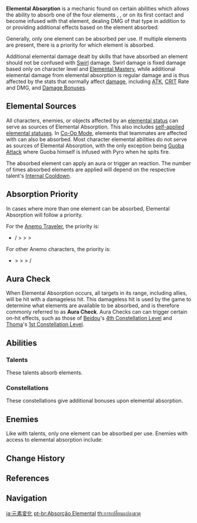 {{Terminology Infobox
|type = Combat
}}
'''Elemental Absorption''' is a mechanic found on certain {{Anemo}} abilities which allows the ability to absorb one of the four elements {{Electro}}, {{Pyro}}, {{Hydro}} or {{Cryo}} on its first contact and become infused with that element, dealing DMG of that type in addition to {{Color|Anemo DMG}} or providing additional effects based on the element absorbed.

Generally, only one element can be absorbed per use. If multiple elements are present, there is a priority for which element is absorbed.

Additional elemental damage dealt by skills that have absorbed an element should not be confused with [[Swirl]] damage. Swirl damage is fixed damage based only on character level and [[Elemental Mastery]], while additional elemental damage from elemental absorption is regular damage and is thus affected by the stats that normally affect [[damage]], including [[ATK]], [[CRIT]] Rate and DMG, and [[Damage Bonus]]es.

==Elemental Sources==
All characters, enemies, or objects affected by an [[Elemental Gauge Theory|elemental status]] can serve as sources of Elemental Absorption. This also includes [[Elemental Gauge Theory/Advanced Aura Mechanics#Self Auras|self-applied elemental statuses]]. In [[Co-Op Mode]], elements that teammates are affected with can also be absorbed. Most character elemental abilities do not serve as sources of Elemental Absorption, with the only exception being [[Guoba Attack]] where Guoba himself is infused with Pyro when he spits fire.

The absorbed element can apply an aura or trigger an reaction. The number of times absorbed elements are applied will depend on the respective talent's [[Internal Cooldown]].

==Absorption Priority==
In cases where more than one element can be absorbed, Elemental Absorption will follow a priority.

For the [[Anemo Traveler]], the priority is:
*{{Cryo}} / {{Color|Cryo|Frozen}} > {{Pyro}} > {{Hydro}} > {{Electro}}

For other Anemo characters, the priority is:
*{{Pyro}} > {{Hydro}} > {{Electro}} > {{Cryo}} / {{Color|Cryo|Frozen}}

==Aura Check==
When Elemental Absorption occurs, all targets in its range, including allies, will be hit with a damageless hit. This damageless hit is used by the game to determine what elements are available to be absorbed, and is therefore commonly referred to as '''Aura Check'''. Aura Checks can can trigger certain on-hit effects, such as those of [[Beidou]]'s [[Stunning Revenge|4th Constellation Level]] and [[Thoma]]'s [[A Comrade's Duty|1st Constellation Level]].
{{Preview
|f1 = Aura Check Thoma C4
|c1 = Aura Check activating Thoma's Constellation 1
|f2 = Aura Check Sunsettia
|c2 = Aura Check knocking off an additional Sunsettia from a Cuihua tree
}}

==Abilities==
===Talents===
These talents absorb elements.
{{Talents by Category Table|Elemental Absorption Talents}}

===Constellations===
These constellations give additional bonuses upon elemental absorption.
{{Constellations by Category Table|Elemental Absorption Constellations}}

==Enemies==
Like with talents, only one element can be absorbed per use. Enemies with access to elemental absorption include:

{{Enemies by Category List|Elemental Absorption Enemies|header=1}}

==Change History==
{{Change History|1.0}}

==References==
{{Reflist}}

==Navigation==
{{Element Navbox|state=collapsed}}
{{Combat Navbox}}

[[ja:元素変化]]
[[pt-br:Absorção Elemental]]
[[th:การเปลี่ยนแปลงธาตุ]]